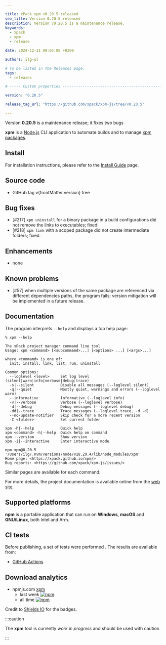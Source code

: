```yaml
---

title: xPack xpm v0.20.5 released
seo_title: Version 0.20.5 released
description: Version v0.20.5 is a maintenance release.
keywords:
  - xpack
  - xpm
  - release

date: 2024-12-11 00:05:08 +0200

authors: ilg-ul

# To be listed in the Releases page.
tags:
  - releases

# ----- Custom properties -----------------------------------------------------

version: "0.20.5"

release_tag_url: "https://github.com/xpack/xpm-js/tree/v0.20.5"

---
```




Version **0.20.5** is a maintenance release; it fixes two bugs

<!-- truncate -->

<PageMetadata title={frontMatter.seo_title} />

**xpm** is a
[Node.js](https://nodejs.org/en/) CLI
application to automate builds and to manage
[xpm packages](/docs/getting-started/#xpm-packages).

<Prerequisites nodeVersion="18"/>

## Install

For installation instructions, please refer to the
[Install Guide](/docs/install/)
page.

## Source code

- <Link to={frontMatter.release_tag_url}>GitHub tag v{frontMatter.version} tree</Link>

## Bug fixes

- [#217] `xpm uninstall` for a binary package in a build configurations did not remove the links to executables; fixed
- [#218] `xpm link` with a scoped package did not create intermediate folders; fixed.

## Enhancements

- none

## Known problems

- [#57] when multiple versions of the same package are referenced
  via different dependencies paths, the program fails; version
  mitigation will be implemented in a future release.

## Documentation

The program interprets `--help` and displays a top help page:

```console
% xpm --help

The xPack project manager command line tool
Usage: xpm <command> [<subcommand>...] [<options> ...] [<args>...]

where <command> is one of:
  init, install, link, list, run, uninstall

Common options:
  --loglevel <level>     Set log level (silent|warn|info|verbose|debug|trace)
  -s|--silent            Disable all messages (--loglevel silent)
  -q|--quiet             Mostly quiet, warnings and errors (--loglevel warn)
  --informative          Informative (--loglevel info)
  -v|--verbose           Verbose (--loglevel verbose)
  -d|--debug             Debug messages (--loglevel debug)
  -dd|--trace            Trace messages (--loglevel trace, -d -d)
  --no-update-notifier   Skip check for a more recent version
  -C <folder>            Set current folder

xpm -h|--help            Quick help
xpm <command> -h|--help  Quick help on command
xpm --version            Show version
xpm -i|--interactive     Enter interactive mode

npm xpm@0.20.5 '/Users/ilg/.nvm/versions/node/v18.20.4/lib/node_modules/xpm'
Home page: <https://xpack.github.io/xpm/>
Bug reports: <https://github.com/xpack/xpm-js/issues/>
```

Similar pages are available for each command.

For more details, the project documentation is available online from the
[web site](/).

## Supported platforms

**npm** is a portable application that can run on
**Windows**, **macOS** and **GNU/Linux**, both Intel and Arm.

## CI tests

Before publishing, a set of tests were performed .
The results are available from:

- [GitHub Actions](https://github.com/xpack/xpm-js/actions)

## Download analytics

- npmjs.com [xpm](https://www.npmjs.com/package/xpm)
  - last week [![npm](https://img.shields.io/npm/dw/xpm.svg)](https://www.npmjs.com/package/xpm/)
  - all time [![npm](https://img.shields.io/npm/dt/xpm.svg)](https://www.npmjs.com/package/xpm/)

Credit to [Shields IO](https://shields.io) for the badges.

:::caution

The **xpm** tool is currently _work in progress_ and should be used with caution.

:::
